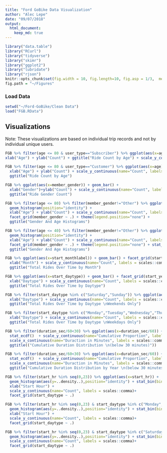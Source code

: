 ```yaml
---
title: "Ford GoBike Data Visualization"
author: "Alec Lepe"
date: "09/07/2018"
output: 
  html_document:
    keep_md: true
---
```


```r
library("data.table")
library("RCurl")
library("tidyverse")
library("skimr")
library("ggplot2")
library("lubridate")
library("rjson")
knitr::opts_chunk$set(fig.width = 10, fig.length=10, fig.asp = 1/3,  message=FALSE)
fig.path = "~/Figures"
```
### Load Data
```r
setwd("~/Ford-GoBike/Clean Data")
load("FGB.RData")
```
## Visualizations
Note: These visualizations are based on individual trip records and not by individual unique users.
```r
FGB %>% filter(age <= 80 & user_type=="Subscriber") %>% ggplot(aes(x=age)) + geom_histogram() + 
xlab("Age") + ylab("Count") + ggtitle("Ride Count by Age") + scale_y_continuous(name="Count", labels = scales::comma)
```

```r
FGB %>% filter(age <= 80 & user_type=="Customer") %>% ggplot(aes(x=age)) + geom_histogram() +
  xlab("Age") + ylab("Count") + scale_y_continuous(name="Count", labels = scales::comma) +
  ggtitle("Ride Count by Age")
```

```r
FGB %>% ggplot(aes(x=member_gender)) + geom_bar() + 
  xlab("Gender")+ylab("Count") + scale_y_continuous(name="Count", labels = scales::comma) +
  ggtitle("Ride Gender Count")
```

```r
FGB %>% filter(age <= 80) %>% filter(member_gender!="Other") %>% ggplot(aes(x=age, color=member_gender)) + 
  geom_histogram(position="identity") +
  xlab("Age") + ylab("Count") + scale_y_continuous(name="Count", labels = scales::comma) + 
  facet_grid(member_gender ~ .) + theme(legend.position="none") +
  ggtitle("Gender And Age Histograms")
```
```r
FGB %>% filter(age <= 40) %>% filter(member_gender!="Other") %>% ggplot(aes(x=age, color=member_gender)) + 
  geom_histogram(position="identity") +
  xlab("Age") + ylab("Count") + scale_y_continuous(name="Count", labels = scales::comma) + 
  facet_grid(member_gender ~ .) + theme(legend.position="none") + stat_bin(bins=(40-18)) +
  ggtitle("Gender And Age Histograms")
```

```r
FGB %>% ggplot(aes(x=start_monthlabel)) + geom_bar() + facet_grid(start_year ~ .) + 
  xlab("Month") + scale_y_continuous(name="Count", labels = scales::comma) +
  ggtitle("Total Rides Over Time by Month")
```

```r
FGB %>% ggplot(aes(x=start_daytype)) + geom_bar() + facet_grid(start_year ~ .) + 
  xlab("Daytype") + scale_y_continuous(name="Count", labels = scales::comma) + 
  ggtitle("Total Rides Over Time by Daytype")
```
```r
FGB %>% filter(start_daytype %in% c("Saturday","Sunday")) %>% ggplot(aes(x=start_daytype)) + geom_bar() + facet_grid(start_year ~ .) + 
  xlab("Daytype") + scale_y_continuous(name="Count", labels = scales::comma) + 
  ggtitle("Total Rides Over Time by Daytype \nWeekends Only")
```
```r
FGB %>% filter(start_daytype %in% c("Monday","Tuesday","Wednesday","Thursday","Friday")) %>% ggplot(aes(x=start_daytype)) + geom_bar() + facet_grid(start_year ~ .) + 
  xlab("Daytype") + scale_y_continuous(name="Count", labels = scales::comma) + 
  ggtitle("Total Rides Over Time by Daytype \nWeekdays Only")
```

```r
FGB %>% filter(duration_sec/60<30) %>% ggplot(aes(x=duration_sec/60)) + 
  stat_ecdf()  + scale_y_continuous(name="Cumulative Proportion", labels = scales::percent) + 
  scale_x_continuous(name="Duraction in Minutes", labels = scales::comma)+
  ggtitle(("Cumulative Duration Distribution \n(below 30 minutes)"))
```

```r
FGB %>% filter(duration_sec/60<30) %>% ggplot(aes(x=duration_sec/60)) + 
  stat_ecdf()  + scale_y_continuous(name="Cumulative Proportion", labels = scales::percent) + 
  scale_x_continuous(name="Duraction in Minutes", labels = scales::comma)+
  ggtitle("Cumulative Duration Distribution by Year \n(below 30 minutes)")+facet_grid(start_year~.)
```

```r
FGB %>% filter(start_hr %in% seq(0,23)) %>% ggplot(aes(x=start_hr)) + 
  geom_histogram(aes(y=..density..),position="identity") + stat_bin(bins=24) + 
  xlab("Start Hour") + 
  scale_y_continuous(name="Count", labels = scales::comma)+
  facet_grid(start_daytype ~ .)
```

```r
FGB %>% filter(start_hr %in% seq(0,23) & start_daytype %in% c("Monday","Tuesday","Wednesday","Thursday","Friday")) %>% ggplot(aes(x=start_hr)) + 
  geom_histogram(aes(y=..density..),position="identity") + stat_bin(bins=24) + 
  xlab("Start Hour") + 
  scale_y_continuous(name="Count", labels = scales::comma)+
  facet_grid(start_daytype ~ .)
```

```r
FGB %>% filter(start_hr %in% seq(0,23) & start_daytype %in% c("Saturday","Sunday")) %>% ggplot(aes(x=start_hr)) + 
  geom_histogram(aes(y=..density..),position="identity") + stat_bin(bins=24)+
  scale_y_continuous(name="Count", labels = scales::comma)+
  facet_grid(start_daytype ~ .)
```



